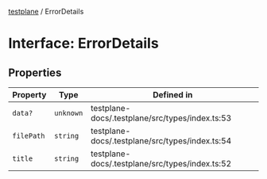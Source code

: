 [testplane](../README.mdx) / ErrorDetails

# Interface: ErrorDetails

## Properties

| Property | Type | Defined in |
| ------ | ------ | ------ |
| `data?` | `unknown` | testplane-docs/.testplane/src/types/index.ts:53 |
| `filePath` | `string` | testplane-docs/.testplane/src/types/index.ts:54 |
| `title` | `string` | testplane-docs/.testplane/src/types/index.ts:52 |
